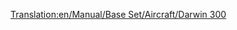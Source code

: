 [[Translation:en/Manual/Base Set/Aircraft/Darwin 300]]

{{it/Manuale/Set base/Aeromobili/StatAeroplani|Name=Darwin 300
|Image=[[File:en/Manual/Base Set/Aircraft/Boeing747.png|Darwin 300]]
|Costo=318.322
|Velocità=952 km/h
|Annuale=36.814
|Progettato=1967
|Vita=25
|Tipo=Grande
|Capacità=300 passeggeri e 50 sacchi postali 
|Riadattabile=
*350 sacchi postali 
*175 casse di beni 
*88 tonnellate di cibo, borse di valori o sacchi di oro/diamanti
|Descrizione=Aereo di grandi dimensioni con una capacità enorme. Costo molto elevato e costi di manutenzione annui superiori alla media.
|Real-lifeWikilink=Boeing 747
|Real-life=[https://it.wikipedia.org/wiki/Boeing_747 Boeing 747]
}}





      

